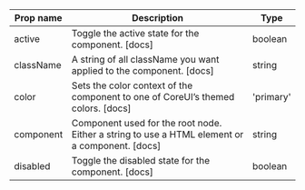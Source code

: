 | Prop name | Description | Type |
| --- | --- | --- |
| active | Toggle the active state for the component. [docs] | boolean |
| className | A string of all className you want applied to the component. [docs] | string |
| color | Sets the color context of the component to one of CoreUI’s themed colors. [docs] | 'primary' | 'secondary' | 'success' | 'danger' | 'warning' | 'info' | 'dark' | 'light' | string |
| component | Component used for the root node. Either a string to use a HTML element or a component. [docs] | string | ComponentClass<any, any> | FunctionComponent<any> |
| disabled | Toggle the disabled state for the component. [docs] | boolean |
